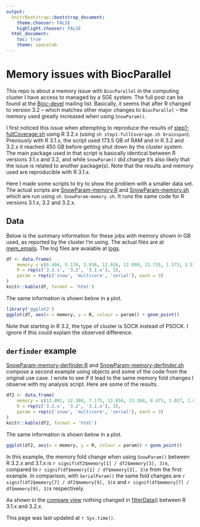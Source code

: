 ```yaml
---
output:
  knitrBootstrap::bootstrap_document:
    theme.chooser: FALSE
    highlight.chooser: FALSE
  html_document:
    toc: true
    theme: spacelab
---
```


Memory issues with BiocParallel
=====

This repo is about a memory issue with `BiocParallel` in the computing cluster I have access to managed by a SGE system. The full post can be found at the [Bioc-devel](https://stat.ethz.ch/pipermail/bioc-devel/2015-July/007788.html) mailing list. Basically, it seems that after R changed to version 3.2 -- which matches other major changes to `BiocParallel` -- the memory used greatly increased when using `SnowParam()`. 

I first noticed this issue when attempting to reproduce the results of [step1-fullCoverage.sh](https://github.com/leekgroup/derSoftware/blob/gh-pages/step1-fullCoverage.sh) using R 3.2.x (using `sh step1-fullCoverage.sh brainspan`). Previously with R 3.1.x, the script used 173.5 GB of RAM and in R 3.2 and 3.2.x it reached 450 GB before getting shut down by the cluster system. The main package used in that script is basically identical between R versions 3.1.x and 3.2, and while `SnowParam()` did change it's also likely that the issue is related to another package(s). Note that the results and memory used are reproducible with R 3.1.x.

Here I made some scripts to try to show the problem with a smaller data set. The actual scripts are [SnowParam-memory.R](https://github.com/lcolladotor/SnowParam-memory/tree/gh-pages/SnowParam-memory.R) and [SnowParam-memory.sh](https://github.com/lcolladotor/SnowParam-memory/tree/gh-pages/SnowParam-memory.sh) which are run using `sh SnowParam-memory.sh`. It runs the same code for R versions 3.1.x, 3.2 and 3.2.x. 


## Data

Below is the summary information for these jobs with memory shown in GB used, as reported by the cluster I'm using. The actual files are at [mem_emails](https://github.com/lcolladotor/SnowParam-memory/tree/gh-pages/mem_emails). The log files are avaiable at [logs](https://github.com/lcolladotor/SnowParam-memory/tree/gh-pages/logs).

```r
df <- data.frame(
    memory = c(6.404, 5.170, 5.036, 12.926, 12.899, 11.735, 1.573, 1.573, 1.508),
    R = rep(c('3.2.x', '3.2', '3.1.x'), 3),
    param = rep(c('snow', 'multicore', 'serial'), each = 3)
)
knitr::kable(df, format = 'html')
```

The same information is shown below in a plot.

```r
library('ggplot2')
ggplot(df, aes(x = memory, y = R, colour = param)) + geom_point()
```

Note that starting in R 3.2, the type of cluster is SOCK instead of PSOCK. I ignore if this could explain the observed difference.

## `derfinder` example

[SnowParam-memory-derfinder.R](https://github.com/lcolladotor/SnowParam-memory/tree/gh-pages/SnowParam-memory.R) and [SnowParam-memory-derfinder.sh](https://github.com/lcolladotor/SnowParam-memory/tree/gh-pages/SnowParam-memory.sh) compose a second example using objects and some of the code from the original use case. I wrote to see if it lead to the same memory fold changes I observe with my analysis script. Here are some of the results.

```r
df2 <- data.frame(
    memory = c(13.091, 12.308, 7.175, 13.856, 13.268, 8.475, 1.027, 1.040, 927.723 / 1024),
    R = rep(c('3.2.x', '3.2', '3.1.x'), 3),
    param = rep(c('snow', 'multicore', 'serial'), each = 3)
)
knitr::kable(df2, format = 'html')
```

The same information is shown below in a plot.

```r
ggplot(df2, aes(x = memory, y = R, colour = param)) + geom_point()
```

In this example, the memory fold change when using `SnowParam()` between R 3.2.x and 3.1.x is `r signif(df2$memory[1] / df2$memory[3], 3)`x, compared to `r signif(df$memory[1] / df$memory[3], 3)`x from the first example. In comparison, with `SerialParam()` the same fold changes are `r signif(df2$memory[7] / df2$memory[9], 3)`x and `r signif(df$memory[7] / df$memory[9], 3)`x respectively.

As shown in the [compare view](https://github.com/lcolladotor/derfinder/compare/bioc3.0...master) nothing changed in [filterData()](https://github.com/lcolladotor/derfinder/blob/master/R/filterData.R) between R 3.1.x and 3.2.x.


This page was last updated at `r Sys.time()`.

